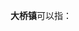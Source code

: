 '''大桥镇'''可以指：
{{PRC admin/disambig|32/09/82/106/000|32/10/12/118/000|33/04/02/105/000|33/08/81/106/000|34/11/25/115/000|35/09/22/102/000|36/04/24/104/000|36/07/22/103/000|37/01/05/102/000|37/15/24/103/000|43/04/24/113/000|44/02/24/109/000|44/02/32/109/000|45/01/26/107/000|45/09/22/107/000|51/05/22/115/000|51/07/27/107/000|51/13/21/124/000|51/34/33/102/000}}
{{disambig|cat=三字中国镇名消歧义}}